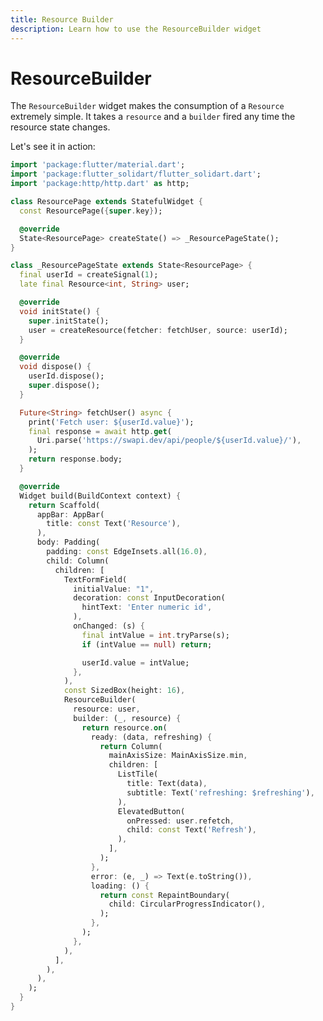 ```yaml
---
title: Resource Builder
description: Learn how to use the ResourceBuilder widget
---
```


# ResourceBuilder

The `ResourceBuilder` widget makes the consumption of a `Resource` extremely simple.
It takes a `resource` and a `builder` fired any time the resource state changes.

Let's see it in action:
```dart
import 'package:flutter/material.dart';
import 'package:flutter_solidart/flutter_solidart.dart';
import 'package:http/http.dart' as http;

class ResourcePage extends StatefulWidget {
  const ResourcePage({super.key});

  @override
  State<ResourcePage> createState() => _ResourcePageState();
}

class _ResourcePageState extends State<ResourcePage> {
  final userId = createSignal(1);
  late final Resource<int, String> user;

  @override
  void initState() {
    super.initState();
    user = createResource(fetcher: fetchUser, source: userId);
  }

  @override
  void dispose() {
    userId.dispose();
    super.dispose();
  }

  Future<String> fetchUser() async {
    print('Fetch user: ${userId.value}');
    final response = await http.get(
      Uri.parse('https://swapi.dev/api/people/${userId.value}/'),
    );
    return response.body;
  }

  @override
  Widget build(BuildContext context) {
    return Scaffold(
      appBar: AppBar(
        title: const Text('Resource'),
      ),
      body: Padding(
        padding: const EdgeInsets.all(16.0),
        child: Column(
          children: [
            TextFormField(
              initialValue: "1",
              decoration: const InputDecoration(
                hintText: 'Enter numeric id',
              ),
              onChanged: (s) {
                final intValue = int.tryParse(s);
                if (intValue == null) return;

                userId.value = intValue;
              },
            ),
            const SizedBox(height: 16),
            ResourceBuilder(
              resource: user,
              builder: (_, resource) {
                return resource.on(
                  ready: (data, refreshing) {
                    return Column(
                      mainAxisSize: MainAxisSize.min,
                      children: [
                        ListTile(
                          title: Text(data),
                          subtitle: Text('refreshing: $refreshing'),
                        ),
                        ElevatedButton(
                          onPressed: user.refetch,
                          child: const Text('Refresh'),
                        ),
                      ],
                    );
                  },
                  error: (e, _) => Text(e.toString()),
                  loading: () {
                    return const RepaintBoundary(
                      child: CircularProgressIndicator(),
                    );
                  },
                );
              },
            ),
          ],
        ),
      ),
    );
  }
}
```

